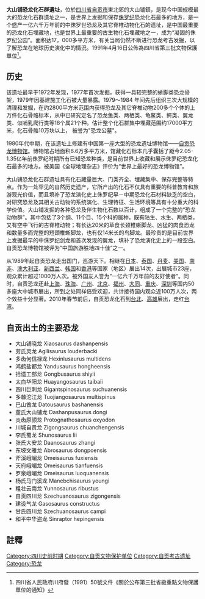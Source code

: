 {{msg:四川省文物保護單位
|名稱 = 大山鋪恐龍化石群遺址
|編號 = 123
|圖片 = [[File:Gisement-fossilifère-_du_musée_de_Zigong.jpg|240px]]
|級別 = S3
|分類 = 
|時代 = 
|地点 = [[四川省|四川省]][[自貢市|自貢市]][[大安区_(自贡市)|大安區]]
|坐標 =
|登錄 = 1991年4月16日
}}

'''大山铺恐龙化石群遺址'''，位於[[四川省|四川省]][[自贡市|自贡市]]東北郊的大山铺鎮，是现今中国规模最大的恐龙化石群遗址之一，是世界上发掘和保存[[侏罗纪|侏罗纪]]恐龙化石最多的地方，是一个盛产一亿六千万年前的中侏罗世恐龙及其它脊椎动物化石的遗址，是中国最重要的恐龙化石埋藏地，也是世界上最重要的古生物化石埋藏地之一，成为“凝固的侏罗纪公园”。面积达17，000多平方米，有关当局仍然不断进行恐龙考古发掘，以了解恐龙在地球历史演化中的情況。1991年4月16日公佈為四川省第三批文物保護單位<ref>四川省人民政府川府發（1991）50號文件《關於公布第三批省級重點文物保護單位的通知》</ref>。

== 历史 ==

该遗址最早于1972年发现，1977年首次发掘，获得一具较完整的蜥脚类恐龙骨架，1979年因基建施工化石被大量暴露。1979～1984 年间先后组织三次大规模的清理和发掘，在约2800平方米范围内获得恐龙及其它脊椎动物200多个个体的上万件化石骨骼标本，从中已研究定名了恐龙鱼类、两栖类、龟鳖类、鳄类、翼龙类、似哺乳爬行类等18个属21个种。估计整个化石群集中埋藏范围约17000平方米，化石骨骼10万块以上， 被誉为"恐龙公墓"。

1980年代中期，在该遗址上修建有中国第一座大型的恐龙遗址博物馆——[[自贡恐龙博物馆|自贡恐龙博物馆]]。博物馆占地面积6.6万多平方米，馆藏化石标本几乎囊括了距今2.05-1.35亿年前侏罗纪时期所有已知恐龙种类，是目前世界上收藏和展示侏罗纪恐龙化石最多的地方。被美国《全球地理杂志》评价为“世界上最好的恐龙博物馆”。

大山铺恐龙化石群遗址具有化石藏量巨大、门类齐全、埋藏集中、保存完整等特点。作为一处罕见的自然历史遗产，它所产出的化石不仅具有重要的科普教育和旅游观光价值，而且填补了恐龙演化史上侏罗纪早－中期恐龙化石材料缺乏的空白，对研究恐龙及其相关古动物的系统演化、生理特征、生活环境等具有十分重大的科学价值。大山铺发掘的各种恐龙及伴生物化石数以百计，组成了一个完整的“恐龙动物群”。其中包括了3个纲、11个目、15个科的属种，既有陆生、水生、两栖类，又有空中飞行的古脊椎动物；有长达20米的草食长颈椎蜥脚龙、凶猛的肉食恐龙和数量多而完整的短颈椎蜥脚龙，也有仅14米长的鸟脚龙。最珍贵的是目前世界上发掘最早的中侏罗纪剑龙和首次发现的翼龙，填补了恐龙演化史上的一段空白。自贡恐龙博物馆被评为“中国旅游胜地四十佳”之一。

从1989年起自贡恐龙走出国门，巡游天下。相继在[[日本|日本]]、[[泰国|泰国]]、[[丹麦|丹麦]]、[[美国|美国]]、[[南非|南非]]、[[澳大利亚|澳大利亚]]、[[新西兰|新西兰]]、[[韩国|韩国]]和[[香港|香港]]等国家（地区）展出14次，出展城市23座，观众累计超过1000万人次。被外国友人誉为“一亿六千万年前的友好使者”。同时，自贡恐龙还赴[[上海|上海]]、[[珠海|珠海]]、[[广州|广州]]、[[北京|北京]]、[[福州|福州]]、[[大同市|大同]]、[[重庆|重庆]]、[[深圳|深圳]]等国内50多座大中城市展出，所到之处同样倍受欢迎，共计接待国内观众近100万人次，两个效益十分显著。2010年春节前后，自贡恐龙化石到[[台北|台北]]、[[高雄|高雄]]展出，走红[[台湾|台湾]]。

== 自贡出土的主要恐龙 ==

*大山铺晓龙 Xiaosaurus dashanpensis
*劳氏灵龙 Agilisaurus louderbacki
*多齿何信禄龙 Hexinlusaurus multidens
*鸿鹤盐都龙 Yandusaurus hongheensis
*拾遗工部龙 Gongbusaurus shiyii
*太白华阳龙 Huayangosaurus taibaii
*四川巨刺龙 Gigantspinosaurus suchuanensis
*多棘沱江龙 Tuojiangosaurus multispinus
*巴山酋龙 Datousaurus bashanensis
*董氏大山铺龙 Dashanpusaurus dongi
*炎齿原颌龙 Protognathosaurus oxyodon
*川城自贡龙 Zigongsaurus chuanchengensis
*李氏蜀龙 Shunosaurus lii
*张氏大安龙 Daanosaurus zhangi
*东坡文雅龙 Abrosaurus dongpoensis
*斧溪峨嵋龙 Omeisaurus fuxiensis
*天府峨嵋龙 Omeisaurus tianfuensis
*罗泉峨嵋龙 Omeisaurus luoquanensis
*杨氏马门溪龙 Manebchisaurus youngi
*粗壮云南龙 Yunnosaurus ribustus
*自贡四川龙 Szechuanosaurus zigongensis
*建设气龙 Gasosaurus constructus
*甘氏四川龙 Szechuanosaurus campi
*和平中华盗龙 Sinraptor hepingensis

==註釋==
{{reflist}}

{{恐龙}}
{{自贡市境内的四川省文物保护单位}}
[[Category:四川史前时期|Category:四川史前时期]]
[[Category:自贡文物保护单位|Category:自贡文物保护单位]]
[[Category:自贡考古遗址|Category:自贡考古遗址]]
[[Category:恐龙|Category:恐龙]]
